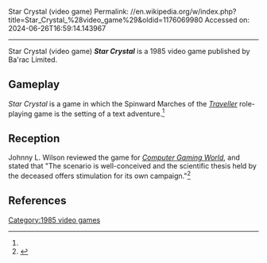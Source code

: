 Star Crystal (video game)
Permalink: //en.wikipedia.org/w/index.php?title=Star_Crystal_%28video_game%29&oldid=1176069980
Accessed on: 2024-06-26T16:59:14.143967



------
Star Crystal (video game)
{{Short description|1985 video game}}
{{Orphan|date=October 2020}}
{{Italic title}}
{{Infobox video game
| collapsible = 
| state = 
| italic title = 
| title = Star Crystal 
| image = Star Crystal cover.jpg
| alt = 
| caption = 
| developer = 
| publisher = Ba'rac Limited
| series = 
| engine = 
| platforms = 
| released = 1985
| genre = 
| modes = 
}}
'''''Star Crystal''''' is a 1985 video game published by Ba'rac Limited.

==Gameplay==
''Star Crystal'' is a game in which the Spinward Marches of the ''[[Traveller (role-playing game)|Traveller]]'' role-playing game is the setting of a text adventure.<ref name="CGW24"/>

==Reception==
Johnny L. Wilson reviewed the game for ''[[Computer Gaming World]]'', and stated that "The scenario is well-conceived and the scientific thesis held by the deceased offers stimulation for its own campaign."<ref name="CGW24">{{cite magazine |last=Wilson |first=Johnny L. |title=Micro-Reviews |magazine=Computer Gaming World |date=Nov–Dec 1985 |volume=1 |issue=23 |pages=59–60}}</ref>

==References==
{{Reflist}}

[[Category:1985 video games]]